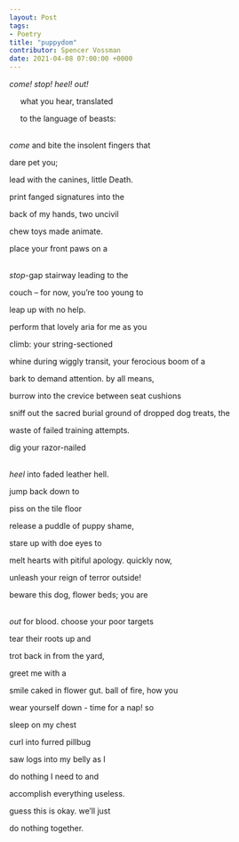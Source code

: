 ---
layout: Post
tags:
- Poetry
title: "puppydom"
contributor: Spencer Vossman
date: 2021-04-08 07:00:00 +0000
---
_come! stop! heel! out!_

     what you hear, translated

     to the language of beasts:

<br />_come_ and bite the insolent fingers that

dare pet you;

lead with the canines, little Death.

print fanged signatures into the

back of my hands, two uncivil

chew toys made animate.

place your front paws on a

<br />_stop_-gap stairway leading to the

couch – for now, you’re too young to

leap up with no help.

perform that lovely aria for me as you

climb: your string-sectioned

whine during wiggly transit, your ferocious boom of a

bark to demand attention. by all means,

burrow into the crevice between seat cushions

sniff out the sacred burial ground of dropped dog treats, the

waste of failed training attempts.

dig your razor-nailed

<br />_heel_ into faded leather hell.

jump back down to

piss on the tile floor

release a puddle of puppy shame,

stare up with doe eyes to

melt hearts with pitiful apology. quickly now,

unleash your reign of terror outside!

beware this dog, flower beds; you are

<br />_out_ for blood. choose your poor targets

tear their roots up and

trot back in from the yard,

greet me with a

smile caked in flower gut. ball of fire, how you

wear yourself down - time for a nap! so

sleep on my chest

curl into furred pillbug

saw logs into my belly as I

do nothing I need to and

accomplish everything useless.

guess this is okay. we’ll just

do nothing together.